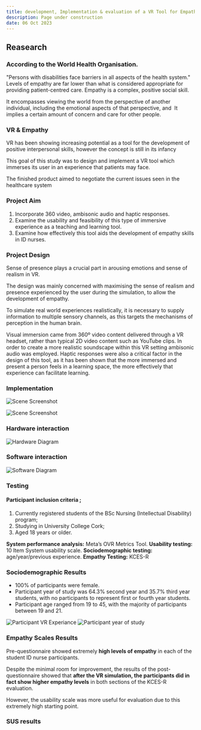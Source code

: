 ---
title: development, Implementation & evaluation of a VR Tool for Empathy Skills Training in Student Intellectual Disability Nurses
description: Page under construction
date: 06 Oct 2023
---

## Reasearch

### According to the World Health Organisation.
"Persons with disabilities face barriers in all aspects of the health system."
Levels of empathy are far lower than what is considered appropriate for providing patient-centred care.
Empathy is a complex, positive social skill.

It encompasses viewing the world from the perspective of another individual, including the emotional aspects of that perspective, and 
It implies a certain amount of concern and care for other people.

### VR & Empathy

VR has been showing increasing potential as a tool for the development of positive interpersonal skills, however the concept is still in its infancy

This goal of this study was to design and implement a VR tool which immerses its user in an experience that patients may face.

The finished product aimed to negotiate the current issues seen in the healthcare system

### Project Aim

1. Incorporate 360 video, ambisonic audio and haptic responses. 
2. Examine the usability and feasibility of this type of immersive experience as a teaching and learning tool. 
3. Examine how effectively this tool aids the development of empathy skills in ID nurses. 

### Project Design

Sense of presence plays a crucial part in arousing emotions and sense of realism in VR. 

The design was mainly concerned with maximising the sense of realism and presence experienced by the user during the simulation, to allow the development of empathy.

To simulate real world experiences realistically, it is necessary to supply information to multiple sensory channels, as this targets the mechanisms of perception in the human brain. 

Visual immersion came from 360º video content delivered through a VR headset, rather than typical 2D video content such as YouTube clips. In order to create a more realistic
soundscape within this VR setting ambisonic audio was employed. Haptic responses were also a critical factor in the design of this tool, as it has been shown that the more immersed and
present a person feels in a learning space, the more effectively that experience can facilitate
learning.

### Implementation

<img
  src="/images/SceneScreenshot.png" alt="Scene Screenshot" display="block" margin="0 auto" max-width="100%" height="auto" text-align="center"
/>

![Scene Screenshot](/public/images/SceneScreenshot.png)

### Hardware interaction
![Hardware Diagram](/public/images/hardware.png)

### Software interaction
![Software Diagram](/public/images/software.png)

### Testing
#### Participant inclusion criteria ; 
1. Currently registered students of the BSc Nursing (Intellectual Disability) program; 
2. Studying in University College Cork;
3. Aged 18 years or older.

**System performance analysis:** Meta’s OVR Metrics Tool.
**Usability testing:** 10 Item System usability scale.
**Sociodemographic testing:** age/year/previous experience.
**Empathy Testing:** KCES-R

### Sociodemographic Results
- 100% of participants were female.
- Participant year of study was 64.3% second year and 35.7% third year students, with no participants to represent first or fourth year students. 
- Participant age ranged from 19 to 45, with the majority of participants between 19 and 21.

![Participant VR Experiance](/public/images/vrExp.png)
![Participant year of study](/public/images/participantsYear.png)

### Empathy Scales Results 
Pre-questionnaire showed extremely **high levels of empathy** in each of the student ID nurse participants.

Despite the minimal room for improvement, the results of the post-questionnaire showed that **after the VR simulation, the participants did in fact show higher empathy levels** in both sections of the KCES-R evaluation.

However, the usability scale was more useful for evaluation due to this extremely high starting point.

### SUS results
